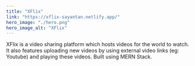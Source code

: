 ```yaml
---
title: "XFlix"
link: "https://xflix-sayantan.netlify.app/"
hero_image: "./hero.png"
hero_image_alt: "XFlix"
---
```


XFlix is a video sharing platform which hosts videos for the world to watch. It also features uploading new videos by using external video links (eg: Youtube) and playing these videos. Built using MERN Stack.

